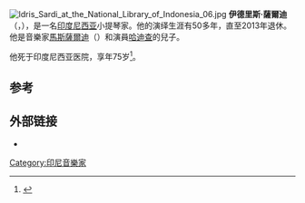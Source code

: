 [[File:Idris_Sardi_at_the_National_Library_of_Indonesia_06.jpg|thumb]]
'''伊德里斯·薩爾迪'''（{{lang-id|'''Idris Sardi'''}}，{{bd|1938年|6月7日|2014年|4月28日|catIdx=Sardi}}），是一名[[印度尼西亚|印度尼西亚]]小提琴家。他的演绎生涯有50多年，直至2013年退休。他是音樂家[[馬斯薩爾迪|馬斯薩爾迪]]（{{lang|id|Mas Sardi}}）和演員[[哈迪查|哈迪查]]的兒子。

他死于印度尼西亚医院，享年75岁<ref>{{cite web|url=http://www.thejakartapost.com/news/2014/04/28/idris-sardi-dies-aged-76.html|title=Idris Sardi dies aged 76|publisher=Thejakartapost.com|date=2014-04-28|accessdate=2014-04-28|archive-date=2019-12-12|archive-url=https://web.archive.org/web/20191212142745/https://www.thejakartapost.com/news/2014/04/28/idris-sardi-dies-aged-76.html|dead-url=no}}</ref>。

==参考==
{{reflist}}

==外部链接==
*{{IMDb name|1123265}}

{{DEFAULTSORT:Sardi, Idris}}
[[Category:印尼音樂家|Category:印尼音樂家]]